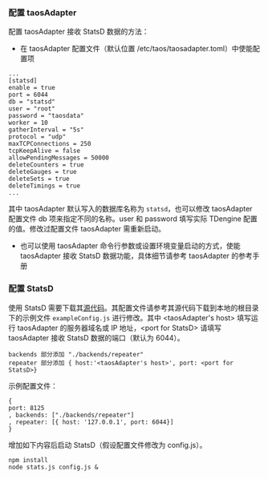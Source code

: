 ### 配置 taosAdapter

配置 taosAdapter 接收 StatsD 数据的方法：

- 在 taosAdapter 配置文件（默认位置 /etc/taos/taosadapter.toml）中使能配置项

```
...
[statsd]
enable = true
port = 6044
db = "statsd"
user = "root"
password = "taosdata"
worker = 10
gatherInterval = "5s"
protocol = "udp"
maxTCPConnections = 250
tcpKeepAlive = false
allowPendingMessages = 50000
deleteCounters = true
deleteGauges = true
deleteSets = true
deleteTimings = true
...
```

其中 taosAdapter 默认写入的数据库名称为 `statsd`，也可以修改 taosAdapter 配置文件 db 项来指定不同的名称。user 和 password 填写实际 TDengine 配置的值。修改过配置文件 taosAdapter 需重新启动。

- 也可以使用 taosAdapter 命令行参数或设置环境变量启动的方式，使能 taosAdapter 接收 StatsD 数据功能，具体细节请参考 taosAdapter 的参考手册

### 配置 StatsD

使用 StatsD 需要下载其[源代码](https://github.com/statsd/statsd)。其配置文件请参考其源代码下载到本地的根目录下的示例文件 `exampleConfig.js` 进行修改。其中 \<taosAdapter's host> 填写运行 taosAdapter 的服务器域名或 IP 地址，\<port for StatsD> 请填写 taosAdapter 接收 StatsD 数据的端口（默认为 6044）。

```
backends 部分添加 "./backends/repeater"
repeater 部分添加 { host:'<taosAdapter's host>', port: <port for StatsD>}
```

示例配置文件：

```
{
port: 8125
, backends: ["./backends/repeater"]
, repeater: [{ host: '127.0.0.1', port: 6044}]
}
```

增加如下内容后启动 StatsD（假设配置文件修改为 config.js）。

```
npm install
node stats.js config.js &
```
